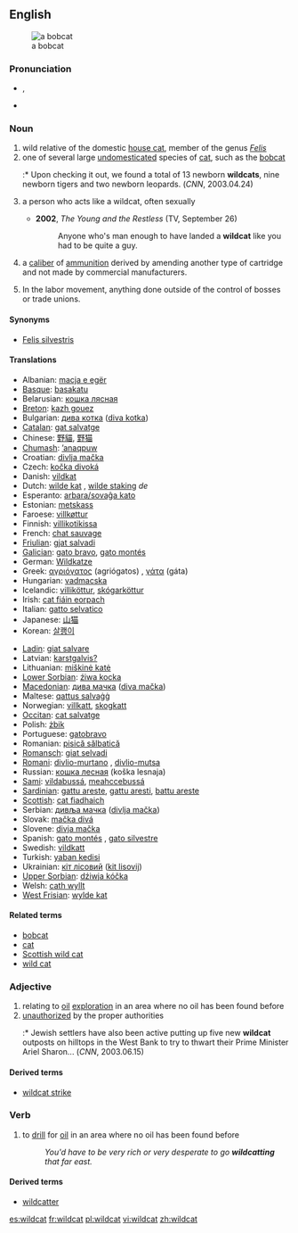 {{wikipedia}}
==English==
[[Image:Bobcatonwires.jpg|thumb|a bobcat]]

===Pronunciation===
* {{IPA|/ˈwaɪldˌkæt/}}, {{SAMPA|/"waIld%k{t/}}
* {{audio|en-us-wildcat.ogg|Audio (US)}}

===Noun===
{{en-noun|sg=[[wild]][[cat]]}}

# wild relative of the domestic [[house cat]], member of the genus ''[[Felis]]''
# one of several large [[undomesticated]] species of [[cat]], such as the [[bobcat]]
#:* Upon checking it out, we found a total of 13 newborn '''wildcats''', nine newborn tigers and two newborn leopards. (''CNN'', 2003.04.24)
# {{figuratively}} a person who acts like a wildcat, often sexually
#* '''2002''', ''The Young and the Restless'' (TV, September 26)
#*: Anyone who's man enough to have landed a '''wildcat''' like you had to be quite a guy.
# {{context|firearms}} a [[caliber]] of [[ammunition]] derived by amending another type of cartridge and not made by commercial manufacturers.
# In the labor movement, anything done outside of the control of bosses or trade unions.

====Synonyms====
* [[Felis silvestris]]

====Translations====
{{trans-top|bobcat}}
* Albanian: [[macja e egër]]
* [[Basque]]: [[basakatu]]
* Belarusian: [[кошка лясная]]
* [[Breton]]: [[kazh gouez]]
* Bulgarian: [[дива котка]] ([[diva kotka]])
* [[Catalan]]: [[gat salvatge]]
* Chinese: [[野貓]], [[野猫]]
* [[Chumash]]: [[ʼanaqpuw]]
* Croatian: [[divlja mačka]]
* Czech: [[kočka divoká]]
* Danish: [[vildkat]]
* Dutch: [[wilde kat]] {{f}}, [[wilde staking]] ''de''
* Esperanto: [[arbara/sovaĝa kato]]
* Estonian: [[metskass]]
* Faroese: [[villkøttur]]
* Finnish: [[villikotikissa]]
* French: [[chat sauvage]] {{m}}
* [[Friulian]]: [[gjat salvadi]]
* [[Galician]]: [[gato bravo]], [[gato montés]]
* German: [[Wildkatze]] {{f}}
* Greek: [[αγριόγατος]] (agriógatos) {{m}}, [[γάτα]] (gáta)
* Hungarian: [[vadmacska]]
* Icelandic: [[villiköttur]], [[skógarköttur]]
* Irish: [[cat fiáin eorpach]]
* Italian: [[gatto selvatico]] {{m}}
* Japanese: [[山猫]]
* Korean: [[살쾡이]]
{{trans-mid}}
* [[Ladin]]: [[giat salvare]]
* Latvian: [[karstgalvis?]]
* Lithuanian: [[miškinė katė]]
* [[Lower Sorbian]]: [[źiwa kocka]]
* [[Macedonian]]: [[дива мачка]] ([[diva mačka]])
* Maltese: [[qattus salvaġġ]]
* Norwegian: [[villkatt]], [[skogkatt]]
* [[Occitan]]: [[cat salvatge]]
* Polish: [[żbik]]
* Portuguese: [[gatobravo]]
* Romanian: [[pisică sălbatică]]
* [[Romansch]]: [[giat selvadi]]
* [[Romani]]: [[divlio-murtano]] {{m}}, [[divlio-mutsa]] {{f}}
* Russian: [[кошка лесная]] (koška lesnaja)
* [[Sami]]: [[vildabussá]], [[meahccebussá]]
* [[Sardinian]]: [[gattu areste]], [[gattu aresti]], [[battu areste]]
* [[Scottish]]: [[cat fiadhaich]]
* Serbian: [[дивља мачка]] ([[divlja mačka]])
* Slovak: [[mačka divá]]
* Slovene: [[divja mačka]]
* Spanish: [[gato montés]] {{m}}, [[gato silvestre]] {{m}}
* Swedish: [[vildkatt]] {{c}}
* Turkish: [[yaban kedisi]]
* Ukrainian: [[кіт лісовий]] ([[kit lisovij]])
* [[Upper Sorbian]]: [[dźiwja kóčka]]
* Welsh: [[cath wyllt]]
* [[West Frisian]]: [[wylde kat]]
{{trans-bottom}}

====Related terms====
* [[bobcat]]
* [[cat]]
* [[Scottish wild cat]]
* [[wild cat]]

===Adjective===
{{en-adj|-}}

# relating to [[oil]] [[exploration]] in an area where no oil has been found before
# [[unauthorized]] by the proper authorities
#:* Jewish settlers have also been active putting up five new '''wildcat''' outposts on hilltops in the West Bank to try to thwart their Prime Minister Ariel Sharon... (''CNN'', 2003.06.15)

====Derived terms====
* [[wildcat strike]]

===Verb===
{{en-verb|wildcat|t|ing}}

# to [[drill]] for [[oil]] in an area where no oil has been found before
#: ''You'd have to be very rich or very desperate to go '''wildcatting''' that far east.''

====Derived terms====
* [[wildcatter]]

[[es:wildcat]]
[[fr:wildcat]]
[[pl:wildcat]]
[[vi:wildcat]]
[[zh:wildcat]]